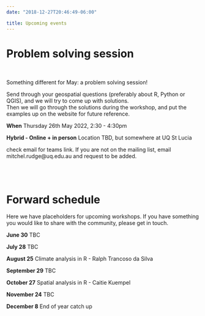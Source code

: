 ```yaml
---
date: "2018-12-27T20:46:49-06:00"

title: Upcoming events
---
```



# Problem solving session

<br>

Something different for May: a problem solving session! 

Send through your geospatial questions (preferably about R, Python or QGIS), and we will try to come up with solutions.  
Then we will go through the solutions during the workshop, and put the examples up on the website for future reference.  



**When** Thursday 26th May 2022, 2:30 - 4:30pm


**Hybrid - Online + in person**
Location TBD, but somewhere at UQ St Lucia

check email for teams link. 
If you are not on the mailing list, email mitchel.rudge@uq.edu.au and request to be added. 

<br>
<br>

# Forward schedule 

Here we have placeholders for upcoming workshops. If you have something you would like to share with the community, 
please get in touch. 

**June 30**
TBC

**July 28**
TBC

**August 25**
Climate analysis in R - Ralph Trancoso da Silva 

**September 29**
TBC

**October 27**
Spatial analysis in R - Caitie Kuempel

**November 24**
TBC

**December 8**
End of year catch up


























